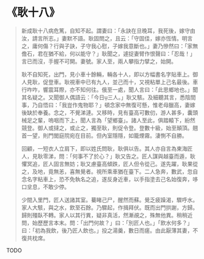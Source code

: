 # 《耿十八》

> 新成耿十八病危篤，自知不起。謂妻曰：「永訣在旦晚耳，我死後，嫁守由汝，請言所志。」妻默不語。耿固問之，且云：「守固佳，嫁亦恆情。明言之，庸何傷？行與子訣，子守我心慰，子嫁我意斷也。」妻乃慘然曰：「家無儋石，君在猶不給，何以能守？」耿聞之，遽捉妻臂作恨聲曰：「忍哉！」言已而沒，手握不可開。妻號。家人至，兩人攀指力擘之，始開。
>
> 耿不自知死，出門，見小車十餘輛，輛各十人，即以方幅書名字貼車上。御人見耿，促登車。耿視車中已有九人，並己而十，又視粘單上己名最後。車行咋咋，響震耳際，亦不知何往。俄至一處，聞人言曰：「此思鄉地也。」聞其名疑之。又聞御人偶語云：「今日三人。」耿又駭。及細聽其言，悉陰間事，乃自悟曰：「我豈作鬼物耶？」頓念家中無復可懸，惟老母臘高，妻嫁後缺於奉養。念之，不覺涕漣。又移時，見有臺高可數仞，游人甚多，囊頭械足之輩，嗚咽而下上，聞人言為「望鄉臺」。諸人至此，俱踏轅下，紛然競登。御人或撻之，或止之，獨至耿，則促令登。登數十級，始至顛頂。翹首一望，則門閭庭院宛在目前。但內室隱隱，如籠煙霧。淒惻不自勝。
>
> 回顧，一短衣人立肩下，即以姓氏問耿，耿俱以告。其人亦自言為東海匠人，見耿零涕，問：「何事不了於心？」耿又告之。匠人謀與越臺而遁，耿懼冥追，匠人固言無妨；耿又慮臺高傾跌，匠人但令從己。遂先躍，耿果從之，及地，竟無恙，喜無覺者。視所乘車猶在臺下。二人急奔，數武，忽自念名字粘車上，恐不免執名之追，遂反身近車，以手指塗去己名始復奔，哆口坌息，不敢少停。
>
> 少間入里門，匠人送諸其室。驀睹己尸，醒然而蘇。覺乏疲躁渴，驟呼水。家人大駭，與之水，飲至石餘。乃驟起，作揖拜伏。既而出門拱謝，方歸。歸則殭臥不轉。家人以其行異，疑非真活，然漸覘之，殊無他異。稍稍近問，始歷歷言本末。問：「出門何故？」曰：「別匠人也。」「飲水何多？」曰：「初為我飲，後乃匠人飲也。」投之湯羹，數日而瘥。由此厭薄其妻，不復共枕席。

TODO